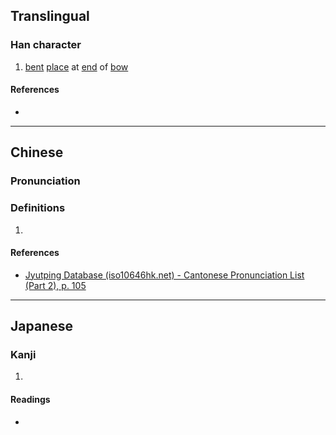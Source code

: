 {{character info/new}}
==Translingual==

===Han character===
{{Han char|rn=57|rad=弓|as=12|sn=15|four=|canj=NLX|ids=⿰弓肅}}

# [[bent]] [[place]] at [[end]] of [[bow]]

====References====
* {{Han ref|kx=0360.410|dkj=09861|dj=0678.290|hdz=21003.080|uh=5F47|ud=24391}}

----

==Chinese==
{{zh-forms}}

===Pronunciation===
{{zh-pron
|m=xiāo
|m-s=
|dg=
|c=siu1
|c-t=
|g=
|h=pfs=
|j=
|mb=
|md=
|mn=
|mn-t=
|w=
|x=
|mc=y
|oc=y
|cat=n
}}

===Definitions===
{{zh-hanzi}}

# {{rfdef|lang=zh}}

====References====
* [http://www.iso10646hk.net/jp/document/download.jsp Jyutping Database (iso10646hk.net) - Cantonese Pronunciation List (Part 2), p. 105]

----

==Japanese==

===Kanji===
{{ja-kanji|grade=|rs=弓12}}

# {{defn|lang=ja|sort=弓12}}

====Readings====
* {{ja-readings|on=よう|kun=ゆわず}}